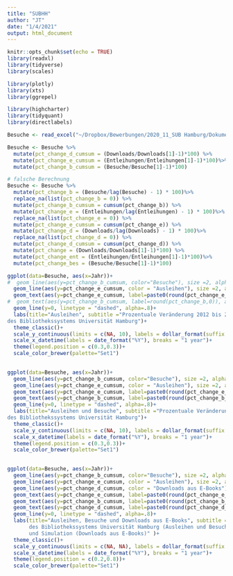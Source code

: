 ```yaml
---
title: "SUBHH"
author: "JT"
date: "1/4/2021"
output: html_document
---
```


```r
knitr::opts_chunk$set(echo = TRUE)
library(readxl)
library(tidyverse)
library(scales)

library(plotly)
library(xts)
library(ggrepel)

library(highcharter)
library(tidyquant)
library(directlabels)
```



```r
Besuche <- read_excel("~/Dropbox/Bewerbungen/2020_11_SUB Hamburg/Dokumente/Daten.xlsx", sheet = "Besuche_Entleihungen")
```

```r
Besuche <- Besuche %>%
  mutate(pct_change_d_cumsum = (Downloads/Downloads[1]-1)*100) %>%
  mutate(pct_change_e_cumsum = (Entleihungen/Entleihungen[1]-1)*100)%>%
  mutate(pct_change_b_cumsum = (Besuche/Besuche[1]-1)*100)
```


```r
# falsche Berechnung
Besuche <- Besuche %>%
  mutate(pct_change_b = (Besuche/lag(Besuche) - 1) * 100)%>%
  replace_na(list(pct_change_b = 0)) %>%
  mutate(pct_change_b_cumsum = cumsum(pct_change_b)) %>%
  mutate(pct_change_e = (Entleihungen/lag(Entleihungen) - 1) * 100)%>%
  replace_na(list(pct_change_e = 0)) %>%
  mutate(pct_change_e_cumsum = cumsum(pct_change_e)) %>%
  mutate(pct_change_d = (Downloads/lag(Downloads) - 1) * 100)%>%
  replace_na(list(pct_change_d = 0)) %>%
  mutate(pct_change_d_cumsum = cumsum(pct_change_d)) %>%
  mutate(pct_change = (Downloads/Downloads[1]-1)*100) %>%
  mutate(pct_change_ent = (Entleihungen/Entleihungen[1]-1)*100)%>%
  mutate(pct_change_bes = (Besuche/Besuche[1]-1)*100)
```

```r
ggplot(data=Besuche, aes(x=Jahr))+
#  geom_line(aes(y=pct_change_b_cumsum, color="Besuche"), size =2, alpha = 0.8)+
  geom_line(aes(y=pct_change_e_cumsum, color = "Ausleihen"), size =2, alpha = 0.5)+
  geom_text(aes(y=pct_change_e_cumsum, label=paste0(round(pct_change_e_cumsum,0), " %")), alpha=.8)+
#  geom_text(aes(y=pct_change_b_cumsum, label=round(pct_change_b,0)), alpha=.8)+
  geom_line(y=0, linetype = "dashed", alpha=.8)+
  labs(title="Ausleihen", subtitle ="Prozentuale Veränderung 2012 bis 2019", color = "", x = "", y = "", caption = "Daten aus Bibliotheksstatistik
des Bibliothekssystems Universität Hamburg")+
  theme_classic()+
  scale_y_continuous(limits = c(NA, 10), labels = dollar_format(suffix = " %", prefix = ""))+
  scale_x_datetime(labels = date_format("%Y"), breaks = "1 year")+
  theme(legend.position = c(0.3,0.3))+
  scale_color_brewer(palette="Set1")
  

```


```r
ggplot(data=Besuche, aes(x=Jahr))+
  geom_line(aes(y=pct_change_b_cumsum, color="Besuche"), size =2, alpha = 0.5)+
  geom_line(aes(y=pct_change_e_cumsum, color = "Ausleihen"), size =2, alpha = 0.5)+
  geom_text(aes(y=pct_change_e_cumsum, label=paste0(round(pct_change_e_cumsum,0), " %")), alpha=.8)+
  geom_text(aes(y=pct_change_b_cumsum, label=paste0(round(pct_change_b_cumsum,0), " %")), alpha=.8)+
  geom_line(y=0, linetype = "dashed", alpha=.8)+
  labs(title="Ausleihen und Besuche", subtitle ="Prozentuale Veränderung 2012 bis 2019", color = "", x = "", y = "", caption = "Daten aus Bibliotheksstatistik
des Bibliothekssystems Universität Hamburg")+
  theme_classic()+
  scale_y_continuous(limits = c(NA, 10), labels = dollar_format(suffix = " %", prefix = ""))+
  scale_x_datetime(labels = date_format("%Y"), breaks = "1 year")+
  theme(legend.position = c(0.3,0.3))+
  scale_color_brewer(palette="Set1")
  

```

```r
ggplot(data=Besuche, aes(x=Jahr))+
  geom_line(aes(y=pct_change_b_cumsum, color="Besuche"), size =2, alpha = 0.5)+
  geom_line(aes(y=pct_change_e_cumsum, color = "Ausleihen"), size =2, alpha = 0.5)+
  geom_line(aes(y=pct_change_d_cumsum, color = "Downloads aus E-Books"), size =2, alpha = 0.5)+
  geom_text(aes(y=pct_change_e_cumsum, label=paste0(round(pct_change_e_cumsum,0), " %")), alpha=.8)+
  geom_text(aes(y=pct_change_b_cumsum, label=paste0(round(pct_change_b_cumsum,0), " %")), alpha=.8)+
  geom_text(aes(y=pct_change_d_cumsum, label=paste0(round(pct_change_d_cumsum,0), " %")), alpha=.8)+
  geom_line(y=0, linetype = "dashed", alpha=.8)+
  labs(title="Ausleihen, Besuche und Downloads aus E-Books", subtitle ="Prozentuale Veränderung 2012 bis 2019", color = "", x = "", y = "", caption = "Daten aus Bibliotheksstatistik 
       des Bibliothekssystems Universität Hamburg (Ausleihen und Besuche)
       und Simulation (Downloads aus E-Books)" )+
  theme_classic()+
  scale_y_continuous(limits = c(NA, NA), labels = dollar_format(suffix = " %", prefix = ""))+
  scale_x_datetime(labels = date_format("%Y"), breaks = "1 year")+
  theme(legend.position = c(0.2,0.8))+
  scale_color_brewer(palette="Set1")
  

```